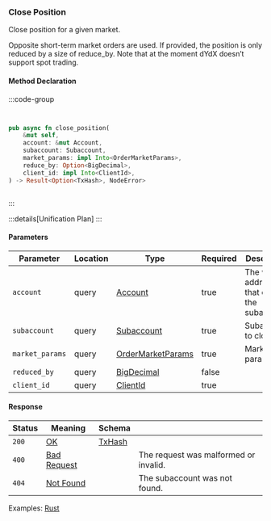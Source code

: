 ### Close Position

Close position for a given market.

Opposite short-term market orders are used. If provided, the position is only reduced by a size of reduce_by. Note that at the moment dYdX doesn’t support spot trading.

#### Method Declaration

:::code-group

```python [Python]

```

```typescript [TypeScript]

```

```rust [Rust]
pub async fn close_position(
    &mut self,
    account: &mut Account,
    subaccount: Subaccount,
    market_params: impl Into<OrderMarketParams>,
    reduce_by: Option<BigDecimal>,
    client_id: impl Into<ClientId>,
) -> Result<Option<TxHash>, NodeError>
```

```url [API]

```

:::

:::details[Unification Plan]
:::

#### Parameters

| Parameter       | Location | Type                | Required | Description                                  |
| --------------- | -------- | ------------------- | -------- | -------------------------------------------- |
| `account`       | query    | [Account]           | true     | The wallet address that owns the subaccount. |
| `subaccount`    | query    | [Subaccount]        | true     | Subaccount to close                          |
| `market_params` | query    | [OrderMarketParams] | true     | Market parameters                            |
| `reduced_by`    | query    | [BigDecimal]        | false    |                                              |
| `client_id`     | query    | [ClientId]          | true     |                                              |

#### Response

| Status | Meaning       | Schema   |                                       |
| ------ | ------------- | -------- | ------------------------------------- |
| `200`  | [OK]          | [TxHash] |                                       |
| `400`  | [Bad Request] |          | The request was malformed or invalid. |
| `404`  | [Not Found]   |          | The subaccount was not found.         |

Examples: [Rust]

[Rust]: https://github.com/dydxprotocol/v4-clients/blob/main/v4-client-rs/client/examples/close_position.rs
[Account]: /types/account
[Subaccount]: /types/subaccount
[OrderMarketParams]: /types/order_market_params
[BigDecimal]: /types/big_decimal
[ClientId]: /types/client_id
[TxHash]: /types/tx_hash
[Bad Request]: /types/bad-request
[Not Found]: /types/not-found
[OK]: /types/ok
